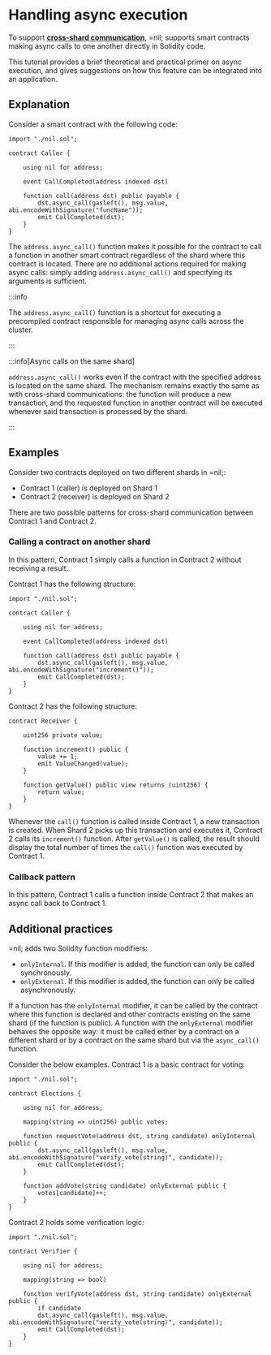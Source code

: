 # Handling async execution

To support [**cross-shard communication**](../../principles#cross-shard-communication), =nil; supports smart contracts making async calls to one another directly in Solidity code. 

This tutorial provides a brief theoretical and practical primer on async execution, and gives suggestions on how this feature can be integrated into an application.

## Explanation

Consider a smart contract with the following code:

```sol
import "./nil.sol";

contract Caller {

    using nil for address; 

    event CallCompleted(address indexed dst)

    function call(address dst) public payable {
        dst.async_call(gasleft(), msg.value, abi.encodeWithSignature("funcName"));
        emit CallCompleted(dst);
    }
}
```

The `address.async_call()` function makes it possible for the contract to call a function in another smart contract regardless of the shard where this contract is located. There are no additional actions required for making async calls: simply adding `address.async_call()` and specifying its arguments is sufficient.

:::info

The `address.async_call()` function is a shortcut for executing a precompiled contract responsible for managing async calls across the cluster.

:::

:::info[Async calls on the same shard]

`address.async_call()` works even if the contract with the specified address is located on the same shard. The mechanism remains exactly the same as with cross-shard communications: the function will produce a new transaction, and the requested function in another contract will be executed whenever said transaction is processed by the shard. 

:::


## Examples

Consider two contracts deployed on two different shards in =nil;:

* Contract 1 (caller) is deployed on Shard 1
* Contract 2 (receiver) is deployed on Shard 2

There are two possible patterns for cross-shard communication between Contract 1 and Contract 2.

### Calling a contract on another shard

In this pattern, Contract 1 simply calls a function in Contract 2 without receiving a result.

Contract 1 has the following structure:

```sol
import "./nil.sol";

contract Caller {

    using nil for address; 

    event CallCompleted(address indexed dst)

    function call(address dst) public payable {
        dst.async_call(gasleft(), msg.value, abi.encodeWithSignature("increment()"));
        emit CallCompleted(dst);
    }
}
```

Contract 2 has the following structure:

```solidity
contract Receiver {

    uint256 private value;

    function increment() public {
        value += 1;
        emit ValueChanged(value);
    }

    function getValue() public view returns (uint256) {
        return value;
    }
}
```

Whenever the `call()` function is called inside Contract 1, a new transaction is created. When Shard 2 picks up this transaction and executes it, Contract 2 calls its `increment()` function. After `getValue()` is called, the result should display the total number of times the `call()` function was executed by Contract 1.

### Callback pattern

In this pattern, Contract 1 calls a function inside Contract 2 that makes an async call back to Contract 1.


## Additional practices

=nil; adds two Solidity function modifiers:

* `onlyInternal`. If this modifier is added, the function can only be called synchronously.
* `onlyExternal`. If this modifier is added, the function can only be called asynchronously.

If a function has the `onlyInternal` modifier, it can be called by the contract where this function is declared and other contracts existing on the same shard (if the function is public). A function with the `onlyExternal` modifier behaves the opposite way: it must be called either by a contract on a different shard or by a contract on the same shard but via the `async_call()` function.

Consider the below examples. Contract 1 is a basic contract for voting:

```solidity
import "./nil.sol";

contract Elections {

    using nil for address; 

    mapping(string => uint256) public votes;

    function requestVote(address dst, string candidate) onlyInternal public {
        dst.async_call(gasleft(), msg.value, abi.encodeWithSignature("verify_vote(string)", candidate));
        emit CallCompleted(dst);
    }

    function addVote(string candidate) onlyExternal public {
        votes[candidate]++;
    }
}
```

Contract 2 holds some verification logic:

```solidity
import "./nil.sol";

contract Verifier {

    using nil for address; 

    mapping(string => bool) 

    function verifyVote(address dst, string candidate) onlyExternal public {
        if candidate 
        dst.async_call(gasleft(), msg.value, abi.encodeWithSignature("verify_vote(string)", candidate));
        emit CallCompleted(dst);
    }
}
```





